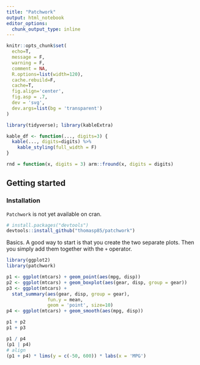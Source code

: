 ```yaml
---
title: "Patchwork"
output: html_notebook
editor_options: 
  chunk_output_type: inline
---
```


```r
knitr::opts_chunk$set(
  echo=T, 
  message = F, 
  warning = F, 
  comment = NA,
  R.options=list(width=120), 
  cache.rebuild=F, 
  cache=T,
  fig.align='center', 
  fig.asp = .7,
  dev = 'svg', 
  dev.args=list(bg = 'transparent')
)

library(tidyverse); library(kableExtra)

kable_df <- function(..., digits=3) {
  kable(..., digits=digits) %>% 
    kable_styling(full_width = F)
}

rnd = function(x, digits = 3) arm::fround(x, digits = digits)
```


## Getting started

### Installation

`Patchwork` is not yet available on cran.

```r
# install.packages("devtools")
devtools::install_github("thomasp85/patchwork")
```

Basics.  A good way to start is that you create the two separate plots.  Then you simply add them together with the `+` operator.

```r
library(ggplot2)
library(patchwork)

p1 <- ggplot(mtcars) + geom_point(aes(mpg, disp))
p2 <- ggplot(mtcars) + geom_boxplot(aes(gear, disp, group = gear))
p3 <- ggplot(mtcars) + 
  stat_summary(aes(gear, disp, group = gear),
               fun.y = mean,
               geom = 'point', size=10)
p4 <- ggplot(mtcars) + geom_smooth(aes(mpg, disp))

p1 + p2
p1 + p3

p1 / p4
(p1 | p4)
# align
(p1 + p4) * lims(y = c(-50, 600)) * labs(x = 'MPG')
```

